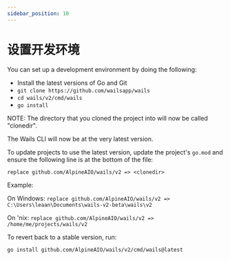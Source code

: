```yaml
---
sidebar_position: 10
---
```


# 设置开发环境

You can set up a development environment by doing the following:

- Install the latest versions of Go and Git
- `git clone https://github.com/wailsapp/wails`
- `cd wails/v2/cmd/wails`
- `go install`

NOTE: The directory that you cloned the project into will now be called "clonedir".

The Wails CLI will now be at the very latest version.

To update projects to use the latest version, update the project's `go.mod` and ensure the following line is at the bottom of the file:

`replace github.com/AlpineAIO/wails/v2 => <clonedir>`

Example:

On Windows: `replace github.com/AlpineAIO/wails/v2 => C:\Users\leaan\Documents\wails-v2-beta\wails\v2`

On 'nix: `replace github.com/AlpineAIO/wails/v2 => /home/me/projects/wails/v2`

To revert back to a stable version, run:

`go install github.com/AlpineAIO/wails/v2/cmd/wails@latest`
